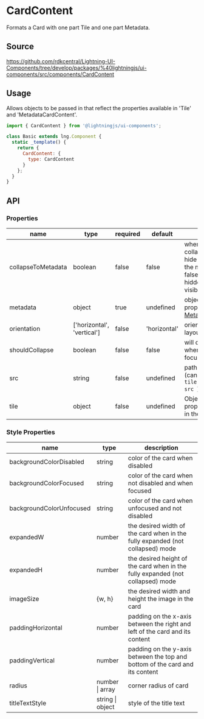 ﻿<!--
  Copyright 2023 Comcast Cable Communications Management, LLC

  Licensed under the Apache License, Version 2.0 (the "License");
  you may not use this file except in compliance with the License.
  You may obtain a copy of the License at

  http://www.apache.org/licenses/LICENSE-2.0

  Unless required by applicable law or agreed to in writing, software
  distributed under the License is distributed on an "AS IS" BASIS,
  WITHOUT WARRANTIES OR CONDITIONS OF ANY KIND, either express or implied.
  See the License for the specific language governing permissions and
  limitations under the License.

  SPDX-License-Identifier: Apache-2.0
-->


# CardContent

Formats a Card with one part Tile and one part Metadata.

## Source

https://github.com/rdkcentral/Lightning-UI-Components/tree/develop/packages/%40lightningjs/ui-components/src/components/CardContent

## Usage

Allows objects to be passed in that reflect the properties available in 'Tile' and 'MetadataCardContent'.

```js
import { CardContent } from '@lightningjs/ui-components';

class Basic extends lng.Component {
  static _template() {
    return {
      CardContent: {
        type: CardContent
      }
    };
  }
}
```

<Canvas>
  <Story id="components-cardcontent--card-content" />
</Canvas>

## API

### Properties

| name               | type                       | required | default      | description                                                                                                                          |
| ------------------ | -------------------------- | -------- | ------------ | ------------------------------------------------------------------------------------------------------------------------------------ |
| collapseToMetadata | boolean                    | false    | false        | when true, the collapsed state will hide the tile and show the metadata (when false, the metadata is hidden and the tile is visible) |
| metadata           | object                     | true     | undefined    | object with all of the properties for [MetadataCardContent](?path=/story/elements-metadatacardcontent--basic)                        |
| orientation        | ['horizontal', 'vertical'] | false    | 'horizontal' | orientation of card's layout                                                                                                         |
| shouldCollapse     | boolean                    | false    | false        | will collapse the Card when the Card is not focused                                                                                  |
| src                | string                     | false    | undefined    | path to artwork image (can also be set via `{ tile: { artwork: { src } } }`)                                                         |
| tile               | object                     | false    | undefined    | Object containing all properties supported in the [Tile component](?path=/docs/components-tile--basic)                               |

### Style Properties

| name                     | type             | description                                                                    |
| ------------------------ | ---------------- | ------------------------------------------------------------------------------ |
| backgroundColorDisabled  | string           | color of the card when disabled                                                |
| backgroundColorFocused   | string           | color of the card when not disabled and when focused                           |
| backgroundColorUnfocused | string           | color of the card when unfocused and not disabled                              |
| expandedW                | number           | the desired width of the card when in the fully expanded (not collapsed) mode  |
| expandedH                | number           | the desired height of the card when in the fully expanded (not collapsed) mode |
| imageSize                | {w, h}           | the desired width and height the image in the card                             |
| paddingHorizontal        | number           | padding on the x-axis between the right and left of the card and its content   |
| paddingVertical          | number           | padding on the y-axis between the top and bottom of the card and its content   |
| radius                   | number \| array  | corner radius of card                                                          |
| titleTextStyle           | string \| object | style of the title text                                                        |
